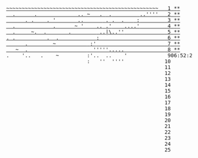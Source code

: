 <pre class="calendar"><a aria-label="Day 1, two stars" href="/2021/day/1"
                         class="calendar-day1 calendar-verycomplete"><span
  class="calendar-color-w1">~~~~~~~~~~~~~~~~~~~~~~~~~~~~~~~~~~~~~~~~~~~~~~~~~</span>  <span
  class="calendar-day"> 1</span> <span class="calendar-mark-complete">*</span><span
  class="calendar-mark-verycomplete">*</span></a>
<a aria-label="Day 2, two stars" href="/2021/day/2" class="calendar-day2 calendar-verycomplete"><span
  class="calendar-color-w2">  .      .             .. ~   . </span> <span class="calendar-color-s">.</span> <span
  class="calendar-color-w2">       </span> <span class="calendar-color-g">..''''</span>  <span
  class="calendar-day"> 2</span> <span class="calendar-mark-complete">*</span><span
  class="calendar-mark-verycomplete">*</span></a>
<a aria-label="Day 3, two stars" href="/2021/day/3" class="calendar-day3 calendar-verycomplete"><span
  class="calendar-color-w3">      . .    . '       ..      </span> <span class="calendar-color-s">.</span> <span
  class="calendar-color-w3">.  .   </span> <span class="calendar-color-g">:</span>        <span
  class="calendar-day"> 3</span> <span class="calendar-mark-complete">*</span><span
  class="calendar-mark-verycomplete">*</span></a>
<a aria-label="Day 4, two stars" href="/2021/day/4" class="calendar-day4 calendar-verycomplete"><span
  class="calendar-color-w4">  .            .      ~ '    ..</span> <span class="calendar-color-s">.'</span> <span
  class="calendar-color-w4">  </span> <span class="calendar-color-g">....'</span>        <span
  class="calendar-day"> 4</span> <span class="calendar-mark-complete">*</span><span
  class="calendar-mark-verycomplete">*</span></a>
<a aria-label="Day 5, two stars" href="/2021/day/5" class="calendar-day5 calendar-verycomplete"><span
  class="calendar-color-w5">  .     ~.  .       .        </span> <span class="calendar-color-o">.</span><span
  class="calendar-color-r">.</span><span class="calendar-color-s">|\</span><span class="calendar-color-r">.</span><span
  class="calendar-color-o">.</span><span class="calendar-color-g">''</span>             <span
  class="calendar-day"> 5</span> <span class="calendar-mark-complete">*</span><span
  class="calendar-mark-verycomplete">*</span></a>
<a aria-label="Day 6, two stars" href="/2021/day/6" class="calendar-day6 calendar-verycomplete"><span
  class="calendar-color-w6">. .          .  .           </span> <span class="calendar-color-g">:</span>                     <span
  class="calendar-day"> 6</span> <span class="calendar-mark-complete">*</span><span
  class="calendar-mark-verycomplete">*</span></a>
<a aria-label="Day 7, two stars" href="/2021/day/7" class="calendar-day7 calendar-verycomplete"><span
  class="calendar-color-w7">      .        ~          </span> <span class="calendar-color-g">:'</span>                      <span
  class="calendar-day"> 7</span> <span class="calendar-mark-complete">*</span><span
  class="calendar-mark-verycomplete">*</span></a>
<a aria-label="Day 8, two stars" href="/2021/day/8" class="calendar-day8 calendar-verycomplete"><span
  class="calendar-color-w8">   ~  .                   </span>  <span
  class="calendar-color-g">'''''</span>.....             <span class="calendar-day"> 8</span> <span
  class="calendar-mark-complete">*</span><span class="calendar-mark-verycomplete">*</span></a>
<span aria-hidden="true" class="calendar-day9">.    '..   .    ~<span class="calendar-color-w9">        </span> <span
  class="calendar-color-g">:'..</span>  ..    '            <span class="calendar-day"> 9</span><span
  id="calendar-countdown">06:52:21</span></span>
<span aria-hidden="true" class="calendar-day10">                     <span class="calendar-color-w10">    </span> <span
  class="calendar-color-g">:</span>   ''  ''''             <span class="calendar-day">10</span></span>
<span aria-hidden="true" class="calendar-day11">                                                   <span
  class="calendar-day">11</span></span>
<span aria-hidden="true" class="calendar-day12">                                                   <span
  class="calendar-day">12</span></span>
<span aria-hidden="true" class="calendar-day13">                                                   <span
  class="calendar-day">13</span></span>
<span aria-hidden="true" class="calendar-day14">                                                   <span
  class="calendar-day">14</span></span>
<span aria-hidden="true" class="calendar-day15">                                                   <span
  class="calendar-day">15</span></span>
<span aria-hidden="true" class="calendar-day16">                                                   <span
  class="calendar-day">16</span></span>
<span aria-hidden="true" class="calendar-day17">                                                   <span
  class="calendar-day">17</span></span>
<span aria-hidden="true" class="calendar-day18">                                                   <span
  class="calendar-day">18</span></span>
<span aria-hidden="true" class="calendar-day19">                                                   <span
  class="calendar-day">19</span></span>
<span aria-hidden="true" class="calendar-day20">                                                   <span
  class="calendar-day">20</span></span>
<span aria-hidden="true" class="calendar-day21">                                                   <span
  class="calendar-day">21</span></span>
<span aria-hidden="true" class="calendar-day22">                                                   <span
  class="calendar-day">22</span></span>
<span aria-hidden="true" class="calendar-day23">                                                   <span
  class="calendar-day">23</span></span>
<span aria-hidden="true" class="calendar-day24">                                                   <span
  class="calendar-day">24</span></span>
<span aria-hidden="true" class="calendar-day25">                                                   <span
  class="calendar-day">25</span></span>
</pre>